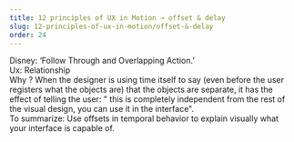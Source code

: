 ```yaml
---
title: 12 principles of UX in Motion → offset & delay
slug: 12-principles-of-ux-in-motion/offset-&-delay
order: 24
---
```


<SlideTemplate title="Principle 2: Offset & Delay">

Disney: ‘Follow Through and Overlapping Action.’  
Ux: Relationship  
Why ? When the designer is using time itself to say (even before the user registers what the objects are) that the objects are separate, it has the effect of telling the user: " this is completely independent from the rest of the visual design, you can use it in the interface".  
To summarize: Use offsets in temporal behavior to explain visually what your interface is capable of.  

</SlideTemplate>

